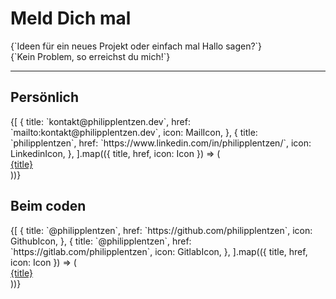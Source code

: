 

# Meld Dich mal

<Subtitle>
  {`Ideen für ein neues Projekt oder einfach mal Hallo sagen?`}
  <br />
  {`Kein Problem, so erreichst du mich!`}
</Subtitle>

---

## Persönlich

<List divided>
  {[
    {
      title: `kontakt@philipplentzen.dev`,
      href: `mailto:kontakt@philipplentzen.dev`,
      icon: MailIcon,
    },
    {
      title: `philipplentzen`,
      href: `https://www.linkedin.com/in/philipplentzen/`,
      icon: LinkedinIcon,
    },
  ].map(({ title, href, icon: Icon }) => (
    <a
      key={href}
      href={href}
      target={`_blank`}
      className={`flex items-center font-normal no-underline`}
    >
      <ListItem
        className={`h-14 items-center space-x-2 font-mono transition-colors hover:text-cyan sm:space-x-4`}
      >
        <div className={`flex items-center`}>
          <span title={title} className={`block aspect-square bg-black/5 p-2`}>
            <Icon size={20} />
          </span>
        </div>
        <div>{title}</div>
      </ListItem>
    </a>
  ))}
</List>

## Beim coden

<List divided>
  {[
    {
      title: `@philipplentzen`,
      href: `https://github.com/philipplentzen`,
      icon: GithubIcon,
    },
    {
      title: `@philipplentzen`,
      href: `https://gitlab.com/philipplentzen`,
      icon: GitlabIcon,
    },
  ].map(({ title, href, icon: Icon }) => (
    <a
      key={href}
      href={href}
      target={`_blank`}
      className={`flex items-center font-normal no-underline`}
    >
      <ListItem
        className={`h-14 items-center space-x-2 font-mono transition-colors hover:text-cyan sm:space-x-4`}
      >
        <div className={`flex items-center`}>
          <span title={title} className={`block aspect-square bg-black/5 p-2`}>
            <Icon size={20} />
          </span>
        </div>
        <div>{title}</div>
      </ListItem>
    </a>
  ))}
</List>
